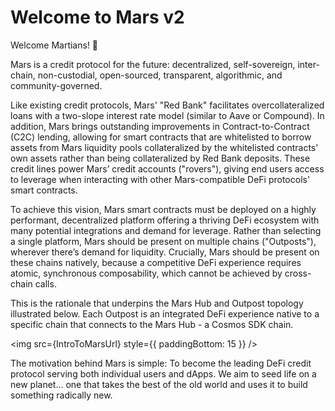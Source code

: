 
# Welcome to Mars v2

Welcome Martians! 🔴

Mars is a credit protocol for the future: decentralized, self-sovereign, inter-chain, non-custodial, open-sourced, transparent, algorithmic, and community-governed. 

Like existing credit protocols, Mars' "Red Bank" facilitates overcollateralized loans with a two-slope interest rate model (similar to Aave or Compound). In addition, Mars brings outstanding improvements in Contract-to-Contract (C2C) lending, allowing for smart contracts that are whitelisted to borrow assets from Mars liquidity pools collateralized by the whitelisted contracts' own assets rather than being collateralized by Red Bank deposits. These credit lines power Mars’ credit accounts ("rovers"), giving end users access to leverage when interacting with other Mars-compatible DeFi protocols' smart contracts.

To achieve this vision, Mars smart contracts must be deployed on a highly performant, decentralized platform offering a thriving DeFi ecosystem with many potential integrations and demand for leverage. Rather than selecting a single platform, Mars should be present on multiple chains ("Outposts"), wherever there’s demand for liquidity. Crucially, Mars should be present on these chains natively, because a competitive DeFi experience requires atomic, synchronous composability, which cannot be achieved by cross-chain calls.

This is the rationale that underpins the Mars Hub and Outpost topology illustrated below. Each Outpost is an integrated DeFi experience native to a specific chain that connects to the Mars Hub - a Cosmos SDK chain. 

<img src={IntroToMarsUrl} style={{ paddingBottom: 15 }} />

The motivation behind Mars is simple: To become the leading DeFi credit protocol serving both individual users and dApps. We aim to seed life on a new planet… one that takes the best of the old world and uses it to build something radically new. 
